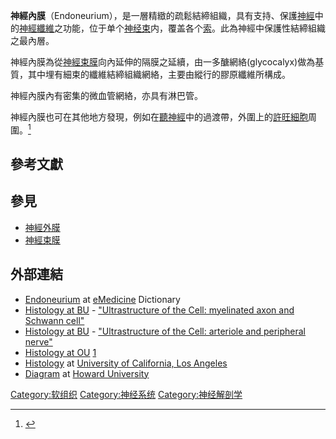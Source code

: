 {{Infobox anatomy
| Name        = 神經內膜 
| Latin       =
| Image       = Gray636.png
| Caption     = 人類[[脛神經|脛神經]]的橫切面 
| Image2      = Illu nerve structure.jpg
| Caption2    = 神經構造 
| System      = [[神经系统|神经系统]]
| part_of     = [[神经|神经]]的[[髓磷脂|髓磷脂]]
<!--
| GraySubject  = 183 
| GrayPage     = 728 
| MeshName     = Endoneurium 
| MeshNumber   = A08.800.800 
| DorlandsPre  = e_09 
| DorlandsSuf  = 12332510  
-->
}}
'''神經內膜'''（Endoneurium），是一層精緻的疏鬆結締組織，具有支持、保護[[神經|神經]]中的[[神經纖維|神經纖維]]之功能，位于单个[[神经束|神经束]]内，覆盖各个[[索_(神经解剖学)|索]]。此為神經中保護性結締組織之最內層。

神經內膜為從[[神經束膜|神經束膜]]向內延伸的隔膜之延續，由一多醣網絡(glycocalyx)做為基質，其中埋有細束的纖維結締組織網絡，主要由縱行的膠原纖維所構成。

神經內膜內有密集的微血管網絡，亦具有淋巴管。

神經內膜也可在其他地方發現，例如在[[前庭耳蝸神經|聽神經]]中的過渡帶，外圍上的[[許旺細胞|許旺細胞]]周圍。<ref>{{cite journal |author=Fraher JP |title=The transitional zone and CNS regeneration |journal=J. Anat. |volume=196 ( Pt 1) |issue= |pages=137-58 |year=2000 |pmid=10697296 |doi=}}</ref>

==參考文獻==
<references/>

==參見==
* [[神經外膜|神經外膜]]
* [[神經束膜|神經束膜]]

==外部連結==
* [http://www.emedicine.com/asp/dictionary.asp?keyword=Endoneurium Endoneurium] {{Wayback|url=http://www.emedicine.com/asp/dictionary.asp?keyword=Endoneurium |date=20071001000332 }} at [[eMedicine|eMedicine]] Dictionary
* [[波士頓大學|Histology at BU]] - [http://www.bu.edu/histology/p/21301loa.htm "Ultrastructure of the Cell: myelinated axon and Schwann cell"] {{Wayback|url=http://www.bu.edu/histology/p/21301loa.htm |date=20200224150022 }}
* [[波士頓大學|Histology at BU]] - [http://www.bu.edu/histology/p/21401loa.htm "Ultrastructure of the Cell: arteriole and peripheral nerve"] {{Wayback|url=http://www.bu.edu/histology/p/21401loa.htm |date=20200220160857 }}
* [[奧克拉荷馬大學|Histology at OU]] [https://web.archive.org/web/20070927184035/http://w3.ouhsc.edu/histology/Glass%20slides/1_03.jpg]
* [https://web.archive.org/web/20060623132325/http://neuromedia.neurobio.ucla.edu/campbell/nervous/wp_images/182%20endoneurium%20LP.jpg Histology] at [[洛杉磯加利福尼亞大學|University of California, Los Angeles]]
* [https://web.archive.org/web/20060929155443/http://www.med.howard.edu/anatomy/gas/wk2/images/image2.gif Diagram] at [[霍華德大學|Howard University]]


{{Nervous tissue}}
[[Category:软组织|Category:软组织]]
[[Category:神经系统|Category:神经系统]]
[[Category:神经解剖学|Category:神经解剖学]]

{{Biology-stub}}